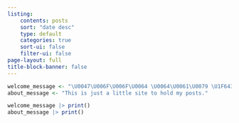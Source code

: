 ```yaml
---
listing:
    contents: posts
    sort: "date desc"
    type: default
    categories: true
    sort-ui: false
    filter-ui: false
page-layout: full
title-block-banner: false
---
```


```r
welcome_message <- "\U0047\U006F\U006F\U0064 \U0064\U0061\U0079 \U1F643"
about_message <- "This is just a little site to hold my posts."
```

```r
welcome_message |> print()
about_message |> print()
```

<br>
